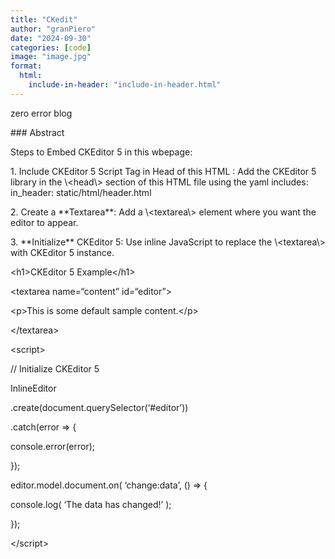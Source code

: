 ```yaml
---
title: "CKedit"
author: "granPiero"
date: "2024-09-30"
categories: [code]
image: "image.jpg"
format:
  html:
    include-in-header: "include-in-header.html"
---
```


zero error blog

\### Abstract

Steps to Embed CKEditor 5 in this wbepage:

1\. Include CKEditor 5 Script Tag in Head of this HTML : Add the CKEditor 5 library in the \\\<head\\\> section of this HTML file using the yaml includes: in_header: static/html/header.html

2\. Create a \*\*Textarea\*\*: Add a \\\<textarea\\\> element where you want the editor to appear.

3\. \*\*Initialize\*\* CKEditor 5: Use inline JavaScript to replace the \\\<textarea\\\> with CKEditor 5 instance.

\<h1\>CKEditor 5 Example\</h1\>

<!-- Textarea to be replaced by CKEditor 5 -->

\<textarea name="content" id="editor"\>

\<p\>This is some default sample content.\</p\>

\</textarea\>

\<script\>

// Initialize CKEditor 5

InlineEditor

.create(document.querySelector('#editor'))

.catch(error =\> {

console.error(error);

});

editor.model.document.on( 'change:data', () =\> {

console.log( 'The data has changed!' );

});

\</script\>
